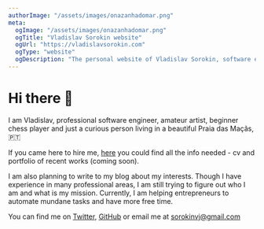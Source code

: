 ```yaml
---
authorImage: "/assets/images/onazanhadomar.png"
meta:
  ogImage: "/assets/images/onazanhadomar.png"
  ogTitle: "Vladislav Sorokin website"
  ogUrl: "https://vladislavsorokin.com"
  ogType: "website"
  ogDescription: "The personal website of Vladislav Sorokin, software engineer."
---
```


# Hi there 👋

I am Vladislav, professional software engineer, amateur artist,
beginner chess player and just a curious person living in a beautiful
Praia das Maçãs, 🇵🇹

If you came here to hire me, [here](/cv) you could find
all the info needed - cv and portfolio of recent works (coming soon).

I am also planning to write to my blog about my interests.
Though I have experience in many professional areas, I am still trying to figure out who I am
and what is my mission. Currently, I am helping entrepreneurs to automate mundane
tasks and have more free time.

You can find me on [Twitter](twitter.com/sorokinvj),
[GitHub](github.com/sorokinvj) or email me at <sorokinvj@gmail.com>

